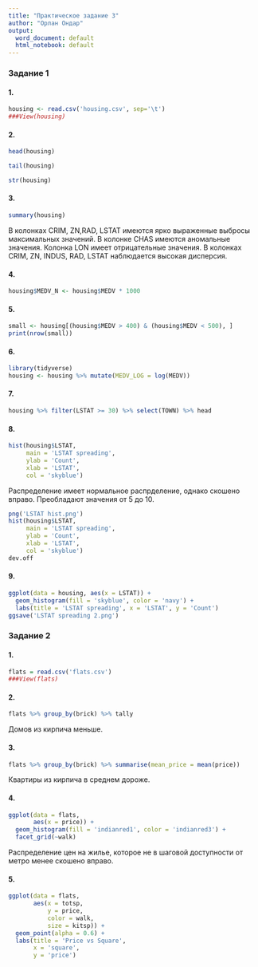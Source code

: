 ---
title: "Практическое задание 3"
author: "Орлан Ондар"
output:
  word_document: default
  html_notebook: default
---

### Задание 1


#### 1. 

```{r}
housing <- read.csv('housing.csv', sep='\t')
###View(housing)
```

#### 2.

```{r, echo = FALSE}
head(housing)
```



```{r, echo = FALSE}
tail(housing)
```



```{r, echo = FALSE}
str(housing)
```

#### 3. 

```{r, echo = FALSE}
summary(housing)
```


В колонках CRIM, ZN,RAD, LSTAT имеются ярко выраженные выбросы максимальных значений.
В колонке CHAS имеются аномальные значения.
Колонка LON имеет отрицательные значения.
В колонках CRIM, ZN, INDUS, RAD, LSTAT наблюдается высокая дисперсия.

#### 4.

```{r}
housing$MEDV_N <- housing$MEDV * 1000
```

#### 5.

```{r}
small <- housing[(housing$MEDV > 400) & (housing$MEDV < 500), ]
print(nrow(small))
```

#### 6.

```{r}
library(tidyverse)
housing <- housing %>% mutate(MEDV_LOG = log(MEDV))
```

#### 7.

```{r}
housing %>% filter(LSTAT >= 30) %>% select(TOWN) %>% head
```

#### 8. 

```{r}
hist(housing$LSTAT,
     main = 'LSTAT spreading',
     ylab = 'Count',
     xlab = 'LSTAT',
     col = 'skyblue')
```

Распределение имеет нормальное распрделение, однако скошено вправо.
Преобладают значения от 5 до 10.

```{r}
png('LSTAT hist.png')
hist(housing$LSTAT,
     main = 'LSTAT spreading',
     ylab = 'Count',
     xlab = 'LSTAT',
     col = 'skyblue')
dev.off
```

#### 9.

```{r}
ggplot(data = housing, aes(x = LSTAT)) + 
  geom_histogram(fill = 'skyblue', color = 'navy') + 
  labs(title = 'LSTAT spreading', x = 'LSTAT', y = 'Count')
ggsave('LSTAT spreading 2.png')
```


### Задание 2


#### 1.


```{r}
flats = read.csv('flats.csv')
###View(flats)
```

#### 2.

```{r}
flats %>% group_by(brick) %>% tally
```

Домов из кирпича меньше.

#### 3.

```{r}
flats %>% group_by(brick) %>% summarise(mean_price = mean(price))
```

Квартиры из кирпича в среднем дороже.

#### 4. 

```{r}
ggplot(data = flats,
       aes(x = price)) + 
  geom_histogram(fill = 'indianred1', color = 'indianred3') +
  facet_grid(~walk)
```

Распределение цен на жилье, которое не в шаговой доступности от метро менее скошено вправо.

#### 5.

```{r}
ggplot(data = flats, 
       aes(x = totsp,
           y = price,
           color = walk,
           size = kitsp)) + 
  geom_point(alpha = 0.6) + 
  labs(title = 'Price vs Square',
       x = 'square',
       y = 'price')
```



